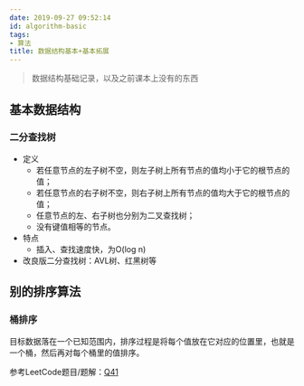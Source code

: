 ```yaml
---
date: 2019-09-27 09:52:14
id: algorithm-basic
tags:
- 算法
title: 数据结构基本+基本拓展
---
```


> 数据结构基础记录，以及之前课本上没有的东西

<!-- more -->

## 基本数据结构

### 二分查找树

* 定义
  * 若任意节点的左子树不空，则左子树上所有节点的值均小于它的根节点的值；
  * 若任意节点的右子树不空，则右子树上所有节点的值均大于它的根节点的值；
  * 任意节点的左、右子树也分别为二叉查找树；
  * 没有键值相等的节点。
* 特点
  * 插入、查找速度快，为O(log n)
* 改良版二分查找树：AVL树、红黑树等

## 别的排序算法

### 桶排序

目标数据落在一个已知范围内，排序过程是将每个值放在它对应的位置里，也就是一个桶，然后再对每个桶里的值排序。

参考LeetCode题目/题解：[Q41](https://leetcode-cn.com/problems/first-missing-positive/solution/tong-pai-xu-python-dai-ma-by-liweiwei1419/)